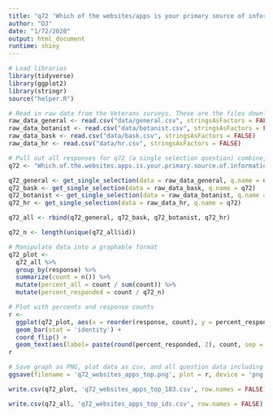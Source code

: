 ```yaml
---
title: "q72 'Which of the websites/apps is your primary source of information? (Please select one)' National Veterans"
author: "DJ"
date: "1/72/2020"
output: html_document
runtime: shiny
---
```


```r
# Load libraries
library(tidyverse)
library(ggplot2)
library(stringr)
source("helper.R")
```

```r
# Read in raw data from the Veterans surveys. These are the files downloaded from survey monkey saved as a .csv
raw_data_general <- read.csv("data/general.csv", stringsAsFactors = FALSE)
raw_data_botanist <- read.csv("data/botanist.csv", stringsAsFactors = FALSE)
raw_data_bask <- read.csv("data/bask.csv", stringsAsFactors = FALSE)
raw_data_hr <- read.csv("data/hr.csv", stringsAsFactors = FALSE)
```

```r
# Pull out all responses for q72 (a single selection question) combine, then determine 'question n'
q72 <- "Which.of.the.websites.apps.is.your.primary.source.of.information...Please.select.one."

q72_general <- get_single_selection(data = raw_data_general, q.name = q72)
q72_bask <- get_single_selection(data = raw_data_bask, q.name = q72)
q72_botanist <- get_single_selection(data = raw_data_botanist, q.name = q72)
q72_hr <- get_single_selection(data = raw_data_hr, q.name = q72)

q72_all <- rbind(q72_general, q72_bask, q72_botanist, q72_hr)

q72_n <- length(unique(q72_all$id))
```

```r
# Manipulate data into a graphable format
q72_plot <- 
  q72_all %>%
  group_by(response) %>%
  summarize(count = n()) %>%
  mutate(percent_all = count / sum(count)) %>%
  mutate(percent_responded = count / q72_n)
```

```r
# Plot with percents and response counts
r <- 
  ggplot(q72_plot, aes(x = reorder(response, count), y = percent_responded)) +
  geom_bar(stat = 'identity') +
  coord_flip() +
  geom_text(aes(label= paste(round(percent_responded, 2), count, sep = "***")))
r
```

```r
# Save graph as PNG, plot data as csv, and all question data including response IDs as csv (save question n and N at end of plot file as "_x.x")
ggsave(filename = 'q72_websites_apps_top.png', plot = r, device = 'png')

write.csv(q72_plot, 'q72_websites_apps_top_183.csv', row.names = FALSE)

write.csv(q72_all, 'q72_websites_apps_top_ids.csv', row.names = FALSE)
```
